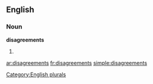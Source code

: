 
==English==

===Noun===
'''disagreements'''

# {{plural of|[[disagreement]]}}

[[Category:English plurals]]

[[ar:disagreements]]
[[fr:disagreements]]
[[simple:disagreements]]